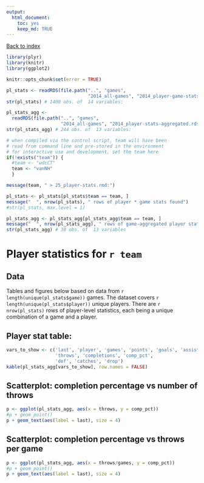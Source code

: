 ```yaml
---
output:
  html_document:
    toc: yes
    keep_md: TRUE
---
```


<a href="index.html">Back to index</a>

```r
library(plyr)
library(knitr)
library(ggplot2)

knitr::opts_chunk$set(error = TRUE)

pl_stats <- readRDS(file.path("..", "games",
                              "2014_all-games", "2014_player-game-stats.rds"))
str(pl_stats) # 1400 obs. of  14 variables:

pl_stats_agg <-
  readRDS(file.path("..", "games",
                    "2014_all-games", "2014_player-stats-aggregated.rds"))
str(pl_stats_agg) # 244 obs. of  13 variables:

# when compiled via the control script, team will have been
# read from command line and pre-stored in the environment
# for interactive use and development, set the team here
if(!exists("team")) {
  #team <- "wdcCT"
  team <- "vanNH"
  }

message(team, " > 25_player-stats.rmd:")

pl_stats <- pl_stats[pl_stats$team == team, ]
message("  ", nrow(pl_stats), " rows of player * game stats found")
#str(pl_stats, max.level = 1)

pl_stats_agg <- pl_stats_agg[pl_stats_agg$team == team, ]
message("  ", nrow(pl_stats_agg), " rows of game-aggregated player stats found")
str(pl_stats_agg) # 30 obs. of  13 variables
```

# Player statistics for `r team`

## Data

Tables and figures below based on data from `r length(unique(pl_stats$game))` games. The dataset covers `r length(unique(pl_stats$player))` unique players. There are `r nrow(pl_stats)` rows of player-level statistics, each being a unique combination of a game and a player. 

## Player stat table<a id="player_stat_table"></a>:
```r
vars_to_show <- c('last', 'player', 'games', 'points', 'goals', 'assists',
                  'throws', 'completions', 'comp_pct',
                  'def', 'catches', 'drop')
kable(pl_stats_agg[vars_to_show], row.names = FALSE)
```

## Scatterplot: completion percentage vs number of throws
```r
p <- ggplot(pl_stats_agg, aes(x = throws, y = comp_pct))
#p + geom_point()
p + geom_text(aes(label = last), size = 4)
```

## Scatterplot: completion percentage vs throws per game
```r
p <- ggplot(pl_stats_agg, aes(x = throws/games, y = comp_pct))
#p + geom_point()
p + geom_text(aes(label = last), size = 4)
```